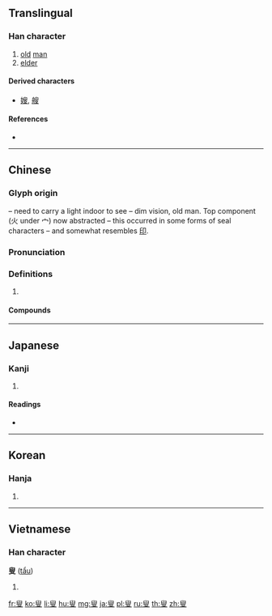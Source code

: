 {{character info/new}}
{{also|叜}}
==Translingual==

===Han character===
{{Han char|rn=29|rad=又|as=07|sn=9|four=77407|canj=HXLE|ids=⿱𦥔又}}

# [[old]] [[man]]
# [[elder]]

====Derived characters====
* [[嫂]], [[艘]]

====References====
* {{Han ref|kx=0166.210|dkj=03176|dj=0378.130|hdz=10399.010|uh=53DF|ud=21471|bh=ADEE|bd=44526}}

----

==Chinese==
{{zh-forms}}

===Glyph origin===
{{Han etym}}
{{Han compound|又|t1=hand|火|t2=fire|宀|t3=roof, house|ls=ic}} – need to carry a light indoor to see – dim vision, old man. Top component (火 under 宀) now abstracted – this occurred in some forms of seal characters – and somewhat resembles [[印]].

===Pronunciation===
{{zh-pron
|m=sǒu
|c=sau2
|mc=y
|oc=y
|cat=
}}

===Definitions===
{{zh-hanzi}}

# {{rfdef|zh}}

====Compounds====
{{zh-der|北叟失馬|叟兵|叟叟|白叟|白叟黃童|瞽叟|河曲智叟|漫叟|煙波釣叟|迂叟|釣叟|老叟|黃童白叟|童叟無欺|野叟曝言|蒙叟}}

----

==Japanese==

===Kanji===
{{ja-kanji|grade=|rs=又08}}

# {{defn|lang=ja|sort=又08}}

====Readings====
* {{ja-readings|on=[[そう]] (sō), [[しゅう]] (shū)|kun=[[おきな]] (okina)}}

----

==Korean==

===Hanja===
{{ko-hanja|hangeul=수|rv=su|mr=su}}

# {{defn|lang=ko|sort=又08}}

----

==Vietnamese==

===Han character===
'''叟''' ([[tẩu]])

# {{defn|lang=vi}}

[[fr:叟]]
[[ko:叟]]
[[li:叟]]
[[hu:叟]]
[[mg:叟]]
[[ja:叟]]
[[pl:叟]]
[[ru:叟]]
[[th:叟]]
[[zh:叟]]